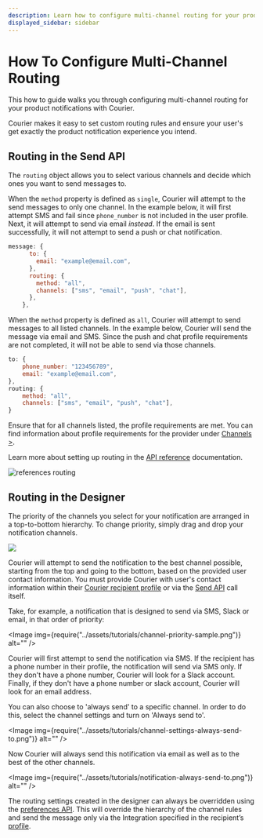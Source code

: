```yaml
---
description: Learn how to configure multi-channel routing for your product notifications with Courier.
displayed_sidebar: sidebar
---
```



# How To Configure Multi-Channel Routing

This how to guide walks you through configuring multi-channel routing for your product notifications with Courier.

Courier makes it easy to set custom routing rules and ensure your user's get exactly the product notification experience you intend.

## Routing in the Send API

The `routing` object allows you to select various channels and decide which ones you want to send messages to.

When the `method` property is defined as `single`, Courier will attempt to the send messages to only one channel. In the example below, it will first attempt SMS and fail since `phone_number` is not included in the user profile. Next, it will attempt to send via email _instead_. If the email is sent successfully, it will not attempt to send a push or chat notification.

```javascript
message: {
      to: {
        email: "example@email.com",
      },
      routing: {
        method: "all",
        channels: ["sms", "email", "push", "chat"],
      },
    },
```

When the `method` property is defined as `all`, Courier will attempt to send messages to all listed channels. In the example below, Courier will send the message via email and SMS. Since the push and chat profile requirements are not completed, it will not be able to send via those channels.

```javascript
to: {
    phone_number: "123456789",
    email: "example@email.com",
},
routing: {
    method: "all",
    channels: ["sms", "email", "push", "chat"],
}
```

Ensure that for all channels listed, the profile requirements are met. You can find information about profile requirements for the provider under [Channels >](https://www.courier.com/docs/platform/channels/).

Learn more about setting up routing in the [API reference](https://www.courier.com/docs/reference/send/message/) documentation.

![references routing](https://user-images.githubusercontent.com/28051494/195457907-1c547277-a15a-4a81-ace2-c0138e2878f0.png)

## Routing in the Designer

The priority of the channels you select for your notification are arranged in a top-to-bottom hierarchy. To change priority, simply drag and drop your notification channels.

<GifWrapper width={714} height={378}>

![](../assets/tutorials/reorder-channel-priority.gif)

</GifWrapper>

Courier will attempt to send the notification to the best channel possible, starting from the top and going to the bottom, based on the provided user contact information. You must provide Courier with user's contact information within their [Courier recipient profile](../reference/profiles/intro.mdx) or via the [Send API](../reference/send/message.mdx) call itself.

Take, for example, a notification that is designed to send via SMS, Slack or email, in that order of priority:

<Image img={require("../assets/tutorials/channel-priority-sample.png")} alt="" />

Courier will first attempt to send the notification via SMS. If the recipient has a phone number in their profile, the notification will send via SMS only. If they don't have a phone number, Courier will look for a Slack account. Finally, if they don't have a phone number or slack account, Courier will look for an email address.

You can also choose to 'always send' to a specific channel. In order to do this, select the channel settings and turn on 'Always send to'.

<Image img={require("../assets/tutorials/channel-settings-always-send-to.png")} alt="" />

Now Courier will always send this notification via email as well as to the best of the other channels.

<Image img={require("../assets/tutorials/notification-always-send-to.png")} alt="" />

The routing settings created in the designer can always be overridden using the [preferences API](../reference/user-preferences/introduction.mdx). This will override the hierarchy of the channel rules and send the message only via the Integration specified in the recipient’s [profile](../reference/profiles/intro.mdx).
